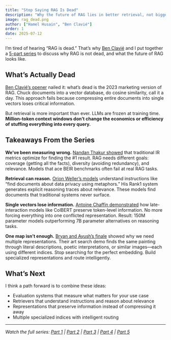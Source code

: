 ---
title: "Stop Saying RAG Is Dead"
description: "Why the future of RAG lies in better retrieval, not bigger context windows."
image: rag_dead.png
author: ["Hamel Husain", "Ben Clavié"]
order: 1
date: 2025-07-12
---

I'm tired of hearing "RAG is dead." That's why [Ben Clavié](https://ben.clavie.eu/) and I put together a [5-part series](index.qmd) to discuss why RAG is not dead, and what the future of RAG looks like.

## What's Actually Dead

[Ben Clavié's opener](p1-intro.md) nailed it: what's dead is the 2023 marketing version of RAG. Chuck documents into a vector database, do cosine similarity, call it a day. This approach fails because compressing entire documents into single vectors loses critical information.

But retrieval is more important than ever. LLMs are frozen at training time. **Million-token context windows don't change the economics or efficiency of stuffing everything into every query.**

## Takeaways From the Series

**We've been measuring wrong.** [Nandan Thakur showed](p2-evals.md) that traditional IR metrics optimize for finding the #1 result. RAG needs different goals: coverage (getting all the facts), diversity (avoiding redundancy), and relevance. Models that ace BEIR benchmarks often fail at real RAG tasks.

**Retrieval can reason.** [Orion Weller's models](p3_reasoning.qmd) understand instructions like "find documents about data privacy using metaphors." His Rank1 system generates explicit reasoning traces about relevance. These models find documents that traditional systems never surface.

**Single vectors lose information.** [Antoine Chaffin demonstrated](p4_late_interaction.qmd) how late-interaction models like ColBERT preserve token-level information. No more forcing everything into one conflicted representation. Result: 150M parameter models outperforming 7B parameter alternatives on reasoning tasks.

**One map isn't enough.** [Bryan and Ayush's finale](p5_map.qmd) showed why we need multiple representations. Their art search demo finds the same painting through literal descriptions, poetic interpretations, or similar images—each using different indices. Stop searching for the perfect embedding. Build specialized representations and route intelligently.

## What's Next

I think a path forward is to combine these ideas:

- Evaluation systems that measure what matters for your use case
- Retrievers that understand instructions and reason about relevance
- Representations that preserve information instead of compressing it away
- Multiple specialized indices with intelligent routing

---

_Watch the full series: [Part 1](p1-intro.md) | [Part 2](p2-evals.md) | [Part 3](p3_reasoning.qmd) | [Part 4](p4_late_interaction.qmd) | [Part 5](p5_map.qmd)_